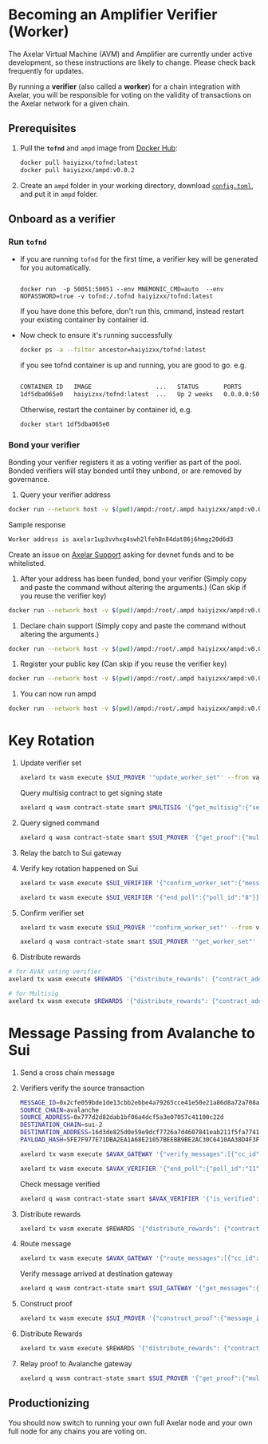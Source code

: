 # Becoming an Amplifier Verifier (Worker)


<Callout>
The Axelar Virtual Machine (AVM) and Amplifier are currently under active development, so these instructions are likely to change. Please check back frequently for updates.
</Callout>

By running a **verifier** (also called a **worker**) for a chain integration with Axelar, you will be responsible for voting on the validity of transactions on the Axelar network for a given chain.

## Prerequisites

1. Pull the **`tofnd`** and `ampd` image from [Docker Hub](https://hub.docker.com/):
    ```bash
    docker pull haiyizxx/tofnd:latest
    docker pull haiyizxx/ampd:v0.0.2
    ```
1. Create an `ampd` folder in your working directory, download [`config.toml`](https://file.notion.so/f/f/8f1eb2f6-501d-4ae8-bd56-d35b21d3750f/a9bc03f8-a772-41bb-ad17-4f1b650f18ca/config.toml?id=6a8ec351-527a-467e-ab81-abc7ee8a9950&table=block&spaceId=8f1eb2f6-501d-4ae8-bd56-d35b21d3750f&expirationTimestamp=1705082400000&signature=qeG1WvtWM640SjvpYwg3ZMcBgEpCbIq2gUO1diGYbVQ&downloadName=config.toml), and put it in `ampd` folder.

## Onboard as a verifier

### Run `tofnd`

- If you are running `tofnd` for the first time, a verifier key will be generated for you automatically.

    ```docker

    docker run  -p 50051:50051 --env MNEMONIC_CMD=auto  --env NOPASSWORD=true -v tofnd:/.tofnd haiyizxx/tofnd:latest
    ```

    If you have done this before, don't run this, cmmand, instead restart your existing container by container id.

- Now check to ensure it's running successfully

  ```bash
  docker ps -a --filter ancestor=haiyizxx/tofnd:latest
  ```

  if you see tofnd container is up and running, you are good to go.
  e.g.

  ```bash

  CONTAINER ID   IMAGE                  ...   STATUS       PORTS
  1df5dba065e0   haiyizxx/tofnd:latest  ...   Up 2 weeks   0.0.0.0:50051->50051/tcp
  ```

  Otherwise, restart the container by container id, e.g.

  ```bash
  docker start 1df5dba065e0
  ```

### Bond your verifier
Bonding your verifier registers it as a voting verifier as part of the pool. Bonded verifiers will stay bonded until they unbond, or are removed by governance.

1. Query your verifier address

```bash
docker run --network host -v $(pwd)/ampd:/root/.ampd haiyizxx/ampd:v0.0.2 worker-address
```

Sample response

```bash
Worker address is axelar1up3vvhxg4swh2lfeh8n84dat86j6hmgz20d6d3
```

Create an issue on [Axelar Support](https://github.com/axelarnetwork/support) asking for devnet funds and to be whitelisted.

1.  After your address has been funded, bond your verifier
    (Simply copy and paste the command without altering the arguments.)
    (Can skip if you reuse the verifier key)

```bash
docker run --network host -v $(pwd)/ampd:/root/.ampd haiyizxx/ampd:v0.0.2 bond-worker "axelar15xkahjmdkxu9jm63nlfff5kczkye5nj53f29d26ktqrc9nk8sy6srcwxyy" "validators" 100 "uamplifier"
```

1. Declare chain support
   (Simply copy and paste the command without altering the arguments.)

```bash
docker run --network host -v $(pwd)/ampd:/root/.ampd haiyizxx/ampd:v0.0.2 declare-chain-support  "axelar15xkahjmdkxu9jm63nlfff5kczkye5nj53f29d26ktqrc9nk8sy6srcwxyy" "validators" "sui-2" "avalanche"
```

1. Register your public key
   (Can skip if you reuse the verifier key)

```bash
docker run --network host -v $(pwd)/ampd:/root/.ampd haiyizxx/ampd:v0.0.2 register-public-key
```

1. You can now run ampd

```bash
docker run --network host -v $(pwd)/ampd:/root/.ampd haiyizxx/ampd:v0.0.2
```

# Key Rotation

1. Update verifier set
    ```bash
    axelard tx wasm execute $SUI_PROVER '"update_worker_set"' --from validator --gas auto --gas-adjustment 2
    ```

    Query multisig contract to get signing state

    ```bash
    axelard q wasm contract-state smart $MULTISIG '{"get_multisig":{"session_id":"12"}}'
    ```
1. Query signed command

    ```bash
    axelard q wasm contract-state smart $SUI_PROVER '{"get_proof":{"multisig_session_id":"12"}}'
    ```
1. Relay the batch to Sui gateway
1. Verify key rotation happened on Sui
    ```bash
    axelard tx wasm execute $SUI_VERIFIER '{"confirm_worker_set":{"message_id":"9RSAJtcr5z4wJte5nzdmhLHjWzzNegvHECfpWJ3FwUTs:0","new_operators":{"weights_by_addresses":[["021c4f23e560c7fe709dfc9d21564c50ae7d47849564b9c3321c38a8ad1b94d30d","1"],["023054b468b4d9e85144225705aa5dd06e46226a12aae6e854b16046df272145f3","1"],["026fa53253c4e5ca8ba71690470c887686f865fadb49430c2e95dfcc3a864e0c8c","1"],["027561c44dd85e1f08a99f4da41af912fc6a4986a431b3209cf1c8ecdb77609aae","1"],["02d3eef76c31694945e855423b1d7244d80dbbd04c2dbe707f3f4ec9bdcfe88950","1"],["02fdf3916dd87dc1357cd27c9d3ec302bb1a4e331decde00f7479db12c3bc9c96e","1"],["030d47294351c4800e804281e7e24d7fad7b3a53c666958fa5bdcf071a927f78df","1"],["03b36f52c88d68db7fb1a39d1c6a298dbf6936c8c73f8c7d3986145a13b7993744","1"],["03faa1ac20735bdc5647390f9bb9a763d139c284720bb05b46e8db54ca77059d7d","1"]], "threshold":"5"}}}' --from validator --gas auto --gas-adjustment 2
    ```
    ```bash
    axelard tx wasm execute $SUI_VERIFIER '{"end_poll":{"poll_id":"8"}}' --from validator --gas auto --gas-adjustment 2
    ```
1. Confirm verifier set
    ```bash
    axelard tx wasm execute $SUI_PROVER '"confirm_worker_set"' --from validator --gas auto --gas-adjustment 2
    ```
    ```bash
    axelard q wasm contract-state smart $SUI_PROVER '"get_worker_set"'
    ```
1. Distribute rewards
  ```bash
  # for AVAX voting verifier
  axelard tx wasm execute $REWARDS '{"distribute_rewards": {"contract_address": "'$SUI_VERIFIER'", "epoch_count":1000}}' --from validator --gas auto --gas-adjustment 2

  # for Multisig
  axelard tx wasm execute $REWARDS '{"distribute_rewards": {"contract_address": "'$MULTISIG'", "epoch_count":2000}}' --from validator --gas auto --gas-adjustment 2
  ```

# Message Passing from Avalanche to Sui

1. Send a cross chain message
1. Verifiers verify the source transaction
    ```bash
    MESSAGE_ID=0x2cfe059bde1de13cbb2ebbe4a79265cce41e50e21a86d8a72a708a9a1cabd9a1:0
    SOURCE_CHAIN=avalanche
    SOURCE_ADDRESS=0x777d2d82dab1bf06a4dcf5a3e07057c41100c22d
    DESTINATION_CHAIN=sui-2
    DESTINATION_ADDRESS=16d3de825d0e59e9dcf7726a7d4607841eab211f5fa7741a7c44d6453fe38545
    PAYLOAD_HASH=5FE7F977E71DBA2EA1A68E21057BEEBB9BE2AC30C6410AA38D4F3FBE41DCFFD2
    ```

    ```bash
    axelard tx wasm execute $AVAX_GATEWAY '{"verify_messages":[{"cc_id":{"chain":"avalanche","id":"'$MESSAGE_ID'"}, "source_address":"'$SOURCE_ADDRESS'","destination_chain":"'$DESTINATION_CHAIN'","destination_address":"'$DESTINATION_ADDRESS'","payload_hash":"'$PAYLOAD_HASH'"}]}' --from validator --gas auto --gas-adjustment 2

    ```

    ```bash
    axelard tx wasm execute $AVAX_VERIFIER '{"end_poll":{"poll_id":"11"}}' --from validator --gas auto --gas-adjustment 2
    ```

    Check message verified

    ```bash
    axelard q wasm contract-state smart $AVAX_VERIFIER '{"is_verified":{"messages":[{"cc_id":{"chain":"avalanche","id":"'$MESSAGE_ID'"},"source_address":"'$SOURCE_ADDRESS'","destination_chain":"'$DESTINATION_CHAIN'","destination_address":"'$DESTINATION_ADDRESS'","payload_hash":"'$PAYLOAD_HASH'"}]}}'

    ```
3. Distribute rewards
    ```jsx
    axelard tx wasm execute $REWARDS '{"distribute_rewards": {"contract_address": "'$AVAX_VERIFIER'", "epoch_count":1000}}' --from validator --gas auto --gas-adjustment 2
    ```
4. Route message
    ```bash
    axelard tx wasm execute $AVAX_GATEWAY '{"route_messages":[{"cc_id":{"chain":"avalanche","id":"'$MESSAGE_ID'"}, "source_address":"'$SOURCE_ADDRESS'","destination_chain":"'$DESTINATION_CHAIN'","destination_address":"'$DESTINATION_ADDRESS'","payload_hash":"'$PAYLOAD_HASH'"}]}' --from validator --gas auto --gas-adjustment 2
    ```

    Verify message arrived at destination gateway

    ```bash
    axelard q wasm contract-state smart $SUI_GATEWAY '{"get_messages":{"message_ids":[{"chain":"avalanche","id":"'$MESSAGE_ID'"}]}}'
    ```
1. Construct proof
    ```bash
    axelard tx wasm execute $SUI_PROVER '{"construct_proof":{"message_ids":["avalanche:'$MESSAGE_ID'"]}}' --from validator --gas auto --gas-adjustment 2
    ```
1. Distribute Rewards
    ```jsx
    axelard tx wasm execute $REWARDS '{"distribute_rewards": {"contract_address": "'$MULTISIG'", "epoch_count":1000}}' --from validator --gas auto --gas-adjustment 2
    ```
1. Relay proof to Avalanche gateway
    ```bash
    axelard q wasm contract-state smart $SUI_PROVER '{"get_proof":{"multisig_session_id":"13"}}'
    ```


## Productionizing
You should now switch to running your own full Axelar node and your own full node for any chains you are voting on.